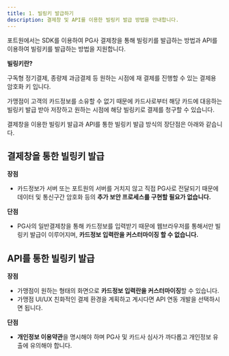 ```yaml
---
title: 1. 빌링키 발급하기
description: 결제창 및 API를 이용한 빌링키 발급 방법을 안내합니다.
---
```



포트원에서는 SDK를 이용하여 PG사 결제창을 통해 빌링키를 발급하는 방법과 API를 이용하여 빌링키를 발급하는 방법을 지원합니다.


<Hint style="info">

  **빌링키란?**

  구독형 정기결제, 종량제 과금결제 등 원하는 시점에 재 결제를 진행할 수 있는 결제용 암호화 키 입니다.

  가맹점이 고객의 카드정보를 소유할 수 없기 때문에 카드사로부터 해당 카드에 대응하는 빌링키 발급 받아 저장하고 원하는 시점에 해당 빌링키로 결제를 청구할 수 있습니다.

</Hint>

결제창을 이용한 빌링키 발급과 API를 통한 빌링키 발급 방식의 장단점은 아래와 같습니다.

## **결제창을 통한 빌링키 발급**

**장점**

* 카드정보가 서버 또는 포트원의 서버를 거치지 않고 직접 PG사로 전달되기 때문에 데이터 및 통신구간 암호화 등의 **추가 보안 프로세스를 구현할 필요가 없습니다.**

**단점**

* PG사의 일반결제창을 통해 카드정보를 입력받기 때문에 웹브라우저를 통해서만 빌링키 발급이 이루어지며, **카드정보 입력란을 커스터마이징 할 수 없습니다.**


## **API를 통한 빌링키 발급**

**장점**

* 가맹점이 원하는 형태의 화면으로 **카드정보 입력란을 커스터마이징**할 수 있습니다.
* 가맹점 UI/UX 친화적인 결제 환경을 계획하고 계시다면 API 연동 개발을 선택하시면 됩니다.

**단점**

* **개인정보 이용약관**을 명시해야 하며 PG사 및 카드사 심사가 까다롭고 개인정보 유출에 유의해야 합니다.

